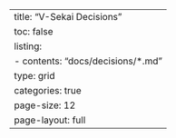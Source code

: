 ---
title: "V-Sekai Decisions"
toc: false
listing: 
  - contents: "docs/decisions/*.md"
    type: grid
    categories: true
    page-size: 12
page-layout: full
---